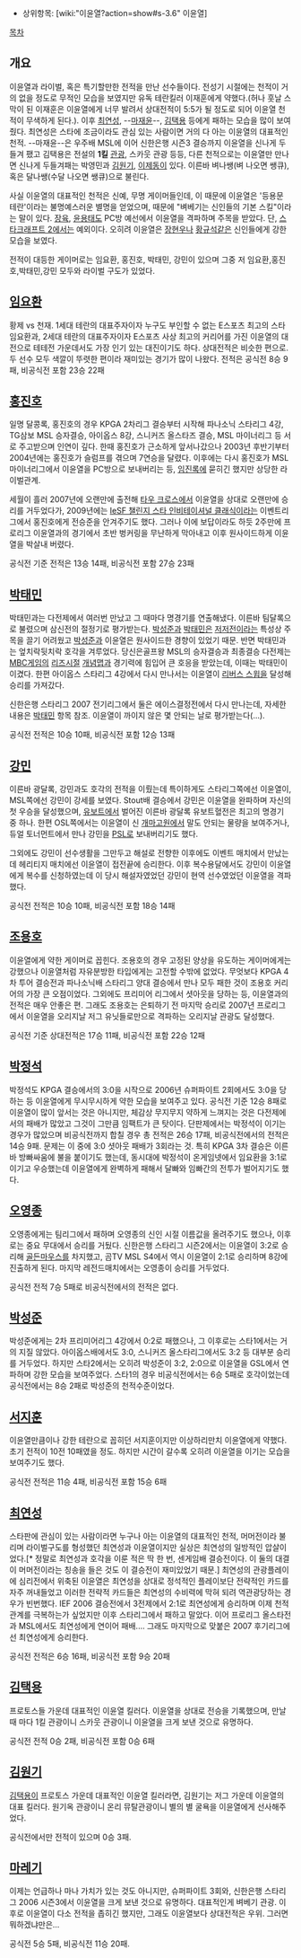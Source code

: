 * 상위항목: [wiki:"이윤열?action=show#s-3.6" 이윤열]

[[목차]]
== 개요 ==
이윤열과 라이벌, 혹은 특기할만한 전적을 만난 선수들이다. 전성기 시절에는 천적이 거의 없을 정도로 무적인 모습을 보였지만 유독 테란킬러 이재훈에게 약했다.(허나 훗날 스막이 된 이재훈은 이윤열에게 너무 발려서 상대전적이 5:5가 될 정도로 되어 이윤열 천적이 무색하게 된다.). 이후 [[최연성]], --[[마재윤]]--, [[김택용]] 등에게 패하는 모습을 많이 보여줬다. 최연성은 스타에 조금이라도 관심 있는 사람이면 거의 다 아는 이윤열의 대표적인 천적. --마재윤--은 우주배 MSL에 이어 신한은행 시즌3 결승까지 이윤열을 신나게 두들겨 팼고 김택용은 전설의 '''1킬''' [[관광]], 스카웃 관광 등등, 다른 천적으로는 이윤열만 만나면 신나게 두들겨패는 박영민과 [[김원기]], [[이제동]]이 있다. 이른바 벼나쌩(벼 나오면 쌩큐), 혹은 달나쌩(수달 나오면 쌩큐)으로 불린다.

사실 이윤열의 대표적인 천적은 신예, 무명 게이머들인데, 이 때문에 이윤열은 '등용문 테란'이라는 불명예스러운 별명을 얻었으며, 때문에 "벼베기는 신인들의 기본 스킬"이라는 말이 있다. [[장육]], [[윤용태]]도 PC방 예선에서 이윤열을 격파하며 주목을 받았다. 단, [[스타크래프트 2]]에서는 예외이다. 오히려 이윤열은 [[장현우]]나 [[황규석]]같은 신인들에게 강한 모습을 보였다.

전적이 대등한 게이머로는 임요환, 홍진호, 박태민, 강민이 있으며 그중 저 임요환,홍진호,박태민,강민 모두와 라이벌 구도가 있었다.

== [[임요환]] ==
황제 vs 천재. 1세대 테란의 대표주자이자 누구도 부인할 수 없는 E스포츠 최고의 스타 임요환과, 2세대 테란의 대표주자이자 E스포츠 사상 최고의 커리어를 가진 이윤열의 대전으로 테테전 가운데서도 가장 인기 있는 대진이기도 하다. 상대전적은 비슷한 편으로. 두 선수 모두 색깔이 뚜렷한 편이라 재미있는 경기가 많이 나왔다. 전적은 공식전 8승 9패, 비공식전 포함 23승 22패

== [[홍진호]] ==
일명 달콩록, 홍진호의 경우 KPGA 2차리그 결승부터 시작해 파나소닉 스타리그 4강, TG삼보 MSL 승자결승, 아이옵스 8강, 스니커즈 올스타즈 결승, MSL 마이너리그 등 서로 주고받으며 인연이 깊다. 한때 홍진호가 근소하게 앞서나갔으나 2003년 후반기부터 2004년에는 홍진호가 슬럼프를 겪으며 7연승을 달렸다. 이후에는 다시 홍진호가 MSL 마이너리그에서 이윤열을 PC방으로 보내버리는 등, [[임진록]]에 묻히긴 했지만 상당한 라이벌관계.

세월이 흘러 2007년에 오랜만에 출전해 [[타우 크로스]]에서 이윤열을 상대로 오랜만에 승리를 거두었다가, 2009년에는 [[IeSF 챌린지 스타 인비테이셔널 클래식]]이라는 이벤트리그에서 홍진호에게 전승준을 안겨주기도 했다. 그러나 이에 보답이라도 하듯 2주만에 프로리그 이윤열과의 경기에서 초반 벙커링을 무난하게 막아내고 이후 원사이드하게 이윤열을 박살내 버렸다.

공식전 기준 전적은 13승 14패, 비공식전 포함 27승 23패

== [[박태민]] ==
박태민과는 다전제에서 여러번 만났고 그 때마다 명경기를 연출해냈다. 이른바 팀달록으로 불렸으며 삼신전의 절정기로 평가받는다. [[박성준]]과 [[박태민]]은 [[저저전]]이라는 특성상 주목을 끌기 어려웠고 [[박성준]]과 이윤열은 원사이드한 경향이 있었기 때문. 반면 박태민과는 엎치락뒷치락 호각을 겨루었다. 당신은골프왕 MSL의 승자결승과 최종결승 다전제는 [[MBC게임]]의 [[리즈시절]] [[개념맵]]과 경기력에 힘입어 큰 호응을 받았는데, 이때는 박태민이 이겼다. 한편 아이옵스 스타리그 4강에서 다시 만나서는 이윤열이 [[리버스 스윕]]을 달성해 승리를 가져갔다. 

신한은행 스타리그 2007 전기리그에서 둘은 에이스결정전에서 다시 만나는데, 자세한 내용은 [[박태민]] 항목 참조. 이윤열이 까이지 않은 몇 안되는 날로 평가받는다(...).

공식전 전적은 10승 10패, 비공식전 포함 12승 13패

== [[강민]] ==
이른바 광달록, 강민과도 호각의 전적을 이뤘는데 특이하게도 스타리그쪽에선 이윤열이, MSL쪽에선 강민이 강세를 보였다. Stout배 결승에서 강민은 이윤열을 완파하며 자신의 첫 우승을 달성했으며, [[유보트]]에서 벌어진 이른바 광달록 유보트혈전은 최고의 명경기 중 하나. 한편 OSL쪽에서는 이윤열이 신 [[개마고원]]에서 말도 안되는 물량을 보여주거나, 듀얼 토너먼트에서 만나 강민을 [[PSL]]로 보내버리기도 했다.

그외에도 강민이 선수생활을 그만두고 해설로 전향한 이후에도 이벤트 매치에서 만났는데 헤리티지 매치에선 이윤열이 접전끝에 승리한다. 이후 복수용달에서도 강민이 이윤열에게 복수를 신청하였는데 이 당시 해설자였었던 강민이 현역 선수였었던 이윤열을 격파했다.

공식전 전적은 10승 10패, 비공식전 포함 18승 14패        

== [[조용호]] ==
이윤열에게 약한 게이머로 꼽힌다. 조용호의 경우 고정된 양상을 유도하는 게이머에게는 강했으나 이윤열처럼 자유분방한 타입에게는 고전할 수밖에 없었다. 무엇보다 KPGA 4차 투어 결승전과 파나소닉배 스타리그 양대 결승에서 만나 모두 패한 것이 조용호 커리어의 가장 큰 오점이었다. 그외에도 프리미어 리그에서 셧아웃을 당하는 등, 이윤열과의 전적은 매우 안좋은 편. 그래도 조용호는 은퇴하기 전 마지막 승리로 2007년 프로리그에서 이윤열을 오리지날 저그 유닛들로만으로 격파하는 오리지날 관광도 달성했다.

공식전 기준 상대전적은 17승 11패, 비공식전 포함 22승 12패

== [[박정석]] ==
박정석도 KPGA 결승에서의 3:0을 시작으로 2006년 슈퍼파이트 2회에서도 3:0을 당하는 등 이윤열에게 무시무시하게 약한 모습을 보여주고 있다. 공식전 기준 12승 8패로 이윤열이 많이 앞서는 것은 아니지만, 체감상 무지무지 약하게 느껴지는 것은 다전제에서의 패배가 많았고 그것이 그만큼 임팩트가 큰 탓이다. 단판제에서는 박정석이 이기는 경우가 많았으며 비공식전까지 합칠 경우 총 전적은 26승 17패, 비공식전에서의 전적은 14승 9패. 문제는 이 중에 3:0 셧아웃 패배가 3회라는 것. 특히 KPGA 3차 결승은 이른바 방빠싸움에 불을 붙이기도 했는데, 동시대에 박정석이 온게임넷에서 임요환을 3:1로 이기고 우승했는데 이윤열에게 완벽하게 패해서 달빠와 임빠간의 전투가 벌어지기도 했다.

== [[오영종]] ==
오영종에게는 팀리그에서 패하며 오영종의 신인 시절 이름값을 올려주기도 했으나, 이후로는 중요 무대에서 승리를 거뒀다. 신한은행 스타리그 시즌2에서는 이윤열이 3:2로 승리해 [[골든마우스]]를 차지했고, 곰TV MSL S4에서 역시 이윤열이 2:1로 승리하며 8강에 진출하게 된다. 마지막 레전드매치에서는 오영종이 승리를 거두었다.

공식전 전적 7승 5패로 비공식전에서의 전적은 없다.

== [[박성준]] ==
박성준에게는 2차 프리미어리그 4강에서 0:2로 패했으나, 그 이후로는 스타1에서는 거의 지질 않았다. 아이옵스배에서도 3:0, 스니커즈 올스타리그에서도 3:2 등 대부분 승리를 거두었다. 하지만 스타2에서는 오히려 박성준이 3:2, 2:0으로 이윤열을 GSL에서 연파하며 강한 모습을 보여주었다. 스타1의 경우 비공식전에서는 6승 5패로 호각이었는데 공식전에서는 8승 2패로 박성준의 천적수준이었다. 

== [[서지훈]] ==
이윤열만큼이나 강한 테란으로 꼽히던 서지훈이지만 이상하리만치 이윤열에게 약했다. 초기 전적이 10전 10패였을 정도. 하지만 시간이 갈수록 오히려 이윤열을 이기는 모습을 보여주기도 했다.

공식전 전적은 11승 4패, 비공식전 포함 15승 6패

== [[최연성]] ==
스타판에 관심이 있는 사람이라면 누구나 아는 이윤열의 대표적인 천적, 머머전이라 불리며 라이벌구도를 형성했던 최연성과 이윤열이지만 실상은 최연성의 일방적인 압살이었다.[* 정말로 최연성과 호각을 이룬 적은 딱 한 번, 센게임배 결승전이다. 이 둘의 대결이 머머전이라는 칭송을 들은 것도 이 결승전이 재미있었기 때문.] 최연성의 관광플레이에 심리전에서 위축된 이윤열은 최연성을 상대로 정석적인 플레이보단 전략적인 카드를 자주 꺼내들었고 이러한 전략적 카드들은 최연성의 수비력에 막혀 되려 역관광당하는 경우가 빈번했다.  IEF 2006 결승전에서 3전제에서 2:1로 최연성에게 승리하며 이제 천적관계를 극복하는가 싶었지만 이후 스타리그에서 패하고 말았다. 이어 프로리그 올스타전과 MSL에서도 최연성에게 연이어 패배.... 그래도 마지막으로 맞붙은 2007 후기리그에선 최연성에게 승리한다. 

공식전 전적은 6승 16패, 비공식전 포함 9승 20패

== [[김택용]] ==
프로토스들 가운데 대표적인 이윤열 킬러다. 이윤열을 상대로 전승을 기록했으며, 만날 때 마다 1킬 관광이니 스카웃 관광이니 이윤열을 크게 보낸 것으로 유명하다.

공식전 전적 0승 2패, 비공식전 포함 0승 6패

== [[김원기]] ==
[[김택용]]이 프로토스 가운데 대표적인 이윤열 킬러라면, 김원기는 저그 가운데 이윤열의 대표 킬러다. 원기옥 관광이니 온리 뮤탈관광이니 별의 별 굴욕을 이윤열에게 선사해주었다.

공식전에서만 전적이 있으며 0승 3패.

== [[마레기]] ==
이제는 언급하나 마나 가치가 있는 것도 아니지만, 슈퍼파이트 3회와, 신한은행 스타리그 2006 시즌3에서 이윤열을 크게 보낸 것으로 유명하다. 대표적인게 벼베기 관광. 이후로 이윤열이 다소 전적을 좁히긴 했지만, 그래도 이윤열보다 상대전적은 우위. 그러면 뭐하겠냐만은...

공식전 5승 5패, 비공식전 11승 20패.
 
